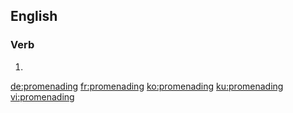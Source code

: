 ==English==

===Verb===
{{head|en|present participle}}

# {{present participle of|promenade|lang=en}}

[[de:promenading]]
[[fr:promenading]]
[[ko:promenading]]
[[ku:promenading]]
[[vi:promenading]]